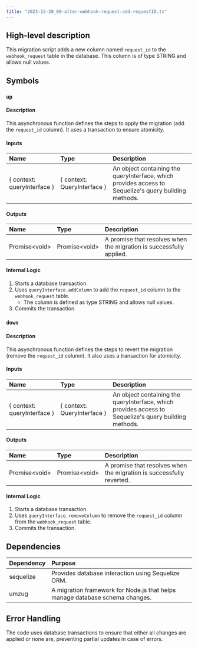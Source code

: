 ```yaml
---
title: "2023-12-28_00-alter-webhook-request-add-requestID.ts"
---
```


## High-level description
This migration script adds a new column named `request_id` to the `webhook_request` table in the database. This column is of type STRING and allows null values.

## Symbols

### `up`
#### Description
This asynchronous function defines the steps to apply the migration (add the `request_id` column). It uses a transaction to ensure atomicity.

#### Inputs
| Name | Type | Description |
|:-----|:-----|:------------|
| \{ context: queryInterface \} | \{ context: QueryInterface \} | An object containing the queryInterface, which provides access to Sequelize's query building methods. |

#### Outputs
| Name | Type | Description |
|:-----|:-----|:------------|
| Promise&lt;void&gt; | Promise&lt;void&gt; | A promise that resolves when the migration is successfully applied. |

#### Internal Logic
1. Starts a database transaction.
2. Uses `queryInterface.addColumn` to add the `request_id` column to the `webhook_request` table.
   - The column is defined as type STRING and allows null values.
3. Commits the transaction.

### `down`
#### Description
This asynchronous function defines the steps to revert the migration (remove the `request_id` column). It also uses a transaction for atomicity.

#### Inputs
| Name | Type | Description |
|:-----|:-----|:------------|
| \{ context: queryInterface \} | \{ context: QueryInterface \} | An object containing the queryInterface, which provides access to Sequelize's query building methods. |

#### Outputs
| Name | Type | Description |
|:-----|:-----|:------------|
| Promise&lt;void&gt; | Promise&lt;void&gt; | A promise that resolves when the migration is successfully reverted. |

#### Internal Logic
1. Starts a database transaction.
2. Uses `queryInterface.removeColumn` to remove the `request_id` column from the `webhook_request` table.
3. Commits the transaction.

## Dependencies
| Dependency | Purpose |
|:-----------|:--------|
| sequelize | Provides database interaction using Sequelize ORM. |
| umzug |  A migration framework for Node.js that helps manage database schema changes. |

## Error Handling
The code uses database transactions to ensure that either all changes are applied or none are, preventing partial updates in case of errors. 
